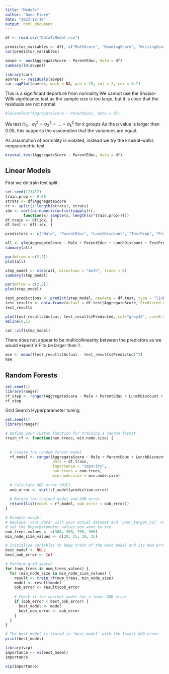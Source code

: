 ```yaml
---
title: "Models"
author: "Owen Fiore"
date: "2023-12-19"
output: html_document
---
```


```r
df <- read.csv("DataToModel.csv")
```


```r
predictor_variables <- df[, c("MathScore", "ReadingScore", "WritingScore", "AggregateScore")]
cor(predictor_variables)
```



```r
aovpe <- aov(AggregateScore ~ ParentEduc, data = df)
summary(lm(aovpe))
```
```r
library(car)
aovres <- residuals(aovpe)
car::qqPlot(aovres, main = NA, pch = 19, col = 2, cex = 0.7)
```
This is a significant departure from normality
We cannot use the Shapio-Wilk signficance test as the sample size is too large, but it is clear that the residuals are not normal.

```r
#leveneTest(AggregateScore ~ ParentEduc, data = df)
```
We test $H_0: \sigma_1^2 = \sigma_2^2 = ... = \sigma_k^2$ for $k$ groups
As the p value is larger than 0.05, this supports the assumption that the variances are equal.

As assumption of normality is violated, instead we try the kruskal-wallis nonparametric test
```r
kruskal.test(AggregateScore ~ ParentEduc, data = df)
```
## Linear Models
First we do train test split
```r
set.seed(123457)
train.prop <- 0.80
strats <- df$AggregateScore
rr <- split(1:length(strats), strats)
idx <- sort(as.numeric(unlist(sapply(rr, 
        function(x) sample(x, length(x)*train.prop)))))
df.train <- df[idx, ]
df.test <- df[-idx, ]
```



```r
predictors <- c("Male", "ParentEduc", "LunchDiscount", "TestPrep", "PracticeSport", "IsFirstChild", "NrSiblings", "PrivateTransport", "WklyStudyHours", "EthnicGroupA", "EthnicGroupB", "EthnicGroupC", "EthnicGroupD", "EthnicGroupE", "ParentDivorced", "ParentMarried", "ParentSingle", "ParentWidowed" )

all <- glm(AggregateScore ~ Male + ParentEduc + LunchDiscount + TestPrep + PracticeSport + IsFirstChild + NrSiblings + PrivateTransport + WklyStudyHours + EthnicGroupA + EthnicGroupB + EthnicGroupC + EthnicGroupD + EthnicGroupE + ParentDivorced + ParentMarried + ParentSingle + ParentWidowed, data = df.train, family = gaussian(link = "identity"))
summary(all)
```
```r
par(mfrow = c(2,2))
plot(all)
```

```r
step_model <- step(all, direction = "both", trace = 0)
summary(step_model)
```
```r
par(mfrow = c(2,2))
plot(step_model)
```
```r
test_predictions <- predict(step_model, newdata = df.test, type = "link")
test_results <- data.frame(Actual = df.test$AggregateScore, Predicted = test_predictions)
test_results
```
```r
plot(test_results$Actual, test_results$Predicted, col="grey33", cex=0.3, xlab="Actual", ylab="Predicted")
abline(0,1)
```
```r
car::vif(step_model)
```

There does not appear to be multicollinearity between the predictors as we would expect VIF to be larger than 1.

```r
mse <- mean((test_results$Actual - test_results$Predicted)^2)
mse
```

## Random Forests
```r
set.seed(1)
library(ranger)
rf_step <- ranger(AggregateScore ~ Male + ParentEduc + LunchDiscount + TestPrep + PracticeSport + IsFirstChild + WklyStudyHours + EthnicGroupA + EthnicGroupB + EthnicGroupC + EthnicGroupD + EthnicGroupE, data = df.train, importance = "impurity")
rf_step
```


Grid Search Hyperparameter tuning
```r
set.seed(1)
library(ranger)

# Define your custom function for training a random forest
train_rf <- function(num.trees, min.node.size) {
  
  
  # Create the random forest model
  rf_model <- ranger(AggregateScore ~ Male + ParentEduc + LunchDiscount + TestPrep + PracticeSport + IsFirstChild + WklyStudyHours + EthnicGroupA + EthnicGroupB + EthnicGroupC + EthnicGroupD + EthnicGroupE,
                     data = df.train,
                     importance = "impurity",
                     num.trees = num.trees,
                     min.node.size = min.node.size)
  
  # Calculate OOB error (MSE)
  oob_error <- sqrt(rf_model$prediction.error)
  
  # Return the trained model and OOB error
  return(list(model = rf_model, oob_error = oob_error))
}

# Example usage:
# Replace 'your_data' with your actual dataset and 'your_target_col' with your target variable
# Set the hyperparameter values you want to try
num_trees_values <- c(300, 500, 700, 900)
min_node_size_values <- c(20, 25, 30, 35)

# Initialize variables to keep track of the best model and its OOB error
best_model <- NULL
best_oob_error <- Inf

# Perform grid search
for (num_trees in num_trees_values) {
  for (min_node_size in min_node_size_values) {
    result <- train_rf(num_trees, min_node_size)
    model <- result$model
    oob_error <- result$oob_error
    
    # Check if the current model has a lower OOB error
    if (oob_error < best_oob_error) {
      best_model <- model
      best_oob_error <- oob_error
    }
  }
}

# The best model is stored in 'best_model' with the lowest OOB error
print(best_model)
```

```r
library(vip)
importance <- vi(best_model)
importance
```
```r
vip(importance)
```


